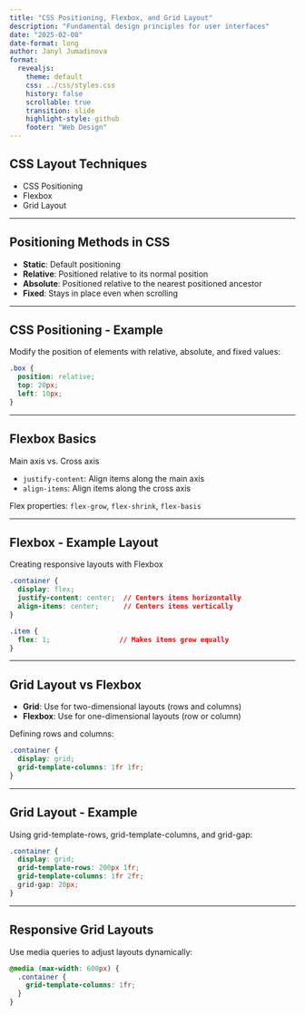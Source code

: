 ```yaml
---
title: "CSS Positioning, Flexbox, and Grid Layout"
description: "Fundamental design principles for user interfaces"
date: "2025-02-08"
date-format: long
author: Janyl Jumadinova
format:
  revealjs:
    theme: default
    css: ../css/styles.css
    history: false
    scrollable: true
    transition: slide
    highlight-style: github
    footer: "Web Design"
---
```


## CSS Layout Techniques
- CSS Positioning
- Flexbox
- Grid Layout

---

## Positioning Methods in CSS
- **Static**: Default positioning
- **Relative**: Positioned relative to its normal position
- **Absolute**: Positioned relative to the nearest positioned ancestor
- **Fixed**: Stays in place even when scrolling

---

## CSS Positioning - Example


Modify the position of elements with relative, absolute, and fixed values:

```css
.box {
  position: relative;
  top: 20px;
  left: 10px;
}
```

---

## Flexbox Basics

Main axis vs. Cross axis

- `justify-content`: Align items along the main axis
- `align-items`: Align items along the cross axis

Flex properties: `flex-grow`, `flex-shrink`, `flex-basis`

---

## Flexbox - Example Layout

Creating responsive layouts with Flexbox

```css
.container {
  display: flex;
  justify-content: center;  // Centers items horizontally
  align-items: center;      // Centers items vertically
}

.item {
  flex: 1;                 // Makes items grow equally
}
```

---

## Grid Layout vs Flexbox

- **Grid**: Use for two-dimensional layouts (rows and columns)
- **Flexbox**: Use for one-dimensional layouts (row or column)

Defining rows and columns:

```css
.container {
  display: grid;
  grid-template-columns: 1fr 1fr;
}
```

---

## Grid Layout - Example

Using grid-template-rows, grid-template-columns, and grid-gap:

```css
.container {
  display: grid;
  grid-template-rows: 200px 1fr;
  grid-template-columns: 1fr 2fr;
  grid-gap: 20px;
}
```

---

## Responsive Grid Layouts

Use media queries to adjust layouts dynamically:

```css
@media (max-width: 600px) {
  .container {
    grid-template-columns: 1fr;
  }
}
```
